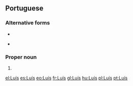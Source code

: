 {{also|luis|Luis}}
==Portuguese==

===Alternative forms===
* {{l|pt|Luiz}}
* {{l|pt|Luys}} {{qualifier|obsolete}}

===Proper noun===
{{pt-proper noun|m}}

# {{given name|male|lang=pt|eq=[[Louis]] and [[Lewis]]}}

[[el:Luís]]
[[es:Luís]]
[[eo:Luís]]
[[fr:Luís]]
[[gl:Luís]]
[[hu:Luís]]
[[pl:Luís]]
[[pt:Luís]]